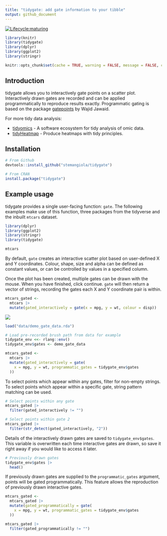 ```yaml
---
title: "tidygate: add gate information to your tibble"
output: github_document
---
```


<!---
[![Build Status](https://travis-ci.org/stemangiola/tidygate.svg?branch=master)](https://travis-ci.org/stemangiola/tidygate) [![Coverage Status](https://coveralls.io/repos/github/stemangiola/tidygate/badge.svg?branch=master)](https://coveralls.io/github/stemangiola/tidygate?branch=master)
-->

<!-- badges: start -->
  [![Lifecycle:maturing](https://img.shields.io/badge/lifecycle-maturing-blue.svg)](https://lifecycle.r-lib.org/articles/stages.html)
<!-- badges: end -->

```r
library(knitr)
library(tidygate)
library(dplyr)
library(ggplot2)
library(stringr)

knitr::opts_chunk$set(cache = TRUE, warning = FALSE, message = FALSE, cache.lazy = FALSE)
```

## Introduction 

tidygate allows you to interactively gate points on a scatter plot. Interactively drawn gates are recorded and can be applied programmatically to reproduce results exactly. Programmatic gating is based on the package [gatepoints](https://github.com/wjawaid/gatepoints) by Wajid Jawaid. 

For more tidy data analysis:

- [tidyomics](https://github.com/tidyomics) - A software ecosystem for tidy analysis of omic data.
- [tidyHeatmap](https://github.com/stemangiola/tidyHeatmap) - Produce heatmaps with tidy principles.

## Installation

```r
# From Github
devtools::install_github("stemangiola/tidygate")

# From CRAN
install.package("tidygate")
```

## Example usage 

tidygate provides a single user-facing function: `gate`. The following examples make use of this function, three packages from the tidyverse and the inbuilt `mtcars` dataset. 

```r
library(dplyr)
library(ggplot2)
library(stringr)
library(tidygate)

mtcars
```

By default, `gate` creates an interactive scatter plot based on user-defined X and Y coordinates. Colour, shape, size and alpha can be defined as constant values, or can be controlled by values in a specified column. 

Once the plot has been created, multiple gates can be drawn with the mouse. When you have finished, click continue. `gate` will then return a vector of strings, recording the gates each X and Y coordinate pair is within.

```r
mtcars_gated <- 
  mtcars |>
  mutate(gated_interactively = gate(x = mpg, y = wt, colour = disp))
```

![](man/figures/demo_gate.gif)

```r
load("data/demo_gate_data.rda")

# Load pre-recorded brush path from data for example
tidygate_env <<- rlang::env()
tidygate_env$gates <- demo_gate_data

mtcars_gated <- 
  mtcars |>
  mutate(gated_interactively = gate(
    x = mpg, y = wt, programmatic_gates = tidygate_env$gates
  ))
```

To select points which appear within any gates, filter for non-empty strings. To select points which appear within a specific gate, string pattern matching can be used.

```r
# Select points within any gate
mtcars_gated |> 
  filter(gated_interactively != "")

# Select points within gate 2
mtcars_gated |>
  filter(str_detect(gated_interactively, "2"))
```

Details of the interactively drawn gates are saved to `tidygate_env$gates`. This variable is overwritten each time interactive gates are drawn, so save it right away if you would like to access it later.  

```r
# Previously drawn gates
tidygate_env$gates |>
  head()
```

If previously drawn gates are supplied to the `programmatic_gates` argument, points will be gated programmatically. This feature allows the reproduction of previously drawn interactive gates.

```r
mtcars_gated <-
  mtcars_gated |>
  mutate(gated_programmatically = gate(
    x = mpg, y = wt, programmatic_gates = tidygate_env$gates
  ))

mtcars_gated |> 
  filter(gated_programmatically != "")
```
